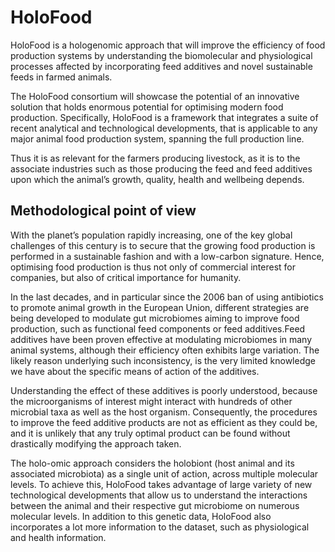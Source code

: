 # HoloFood

HoloFood is a hologenomic approach that will improve the efficiency of food production systems by understanding the biomolecular and physiological processes affected by incorporating feed additives and novel sustainable feeds in farmed animals.

The HoloFood consortium will showcase the potential of an innovative solution that holds enormous potential for optimising modern food production. Specifically, HoloFood is a framework that integrates a suite of recent analytical and technological developments, that is applicable to any major animal food production system, spanning the full production line.

Thus it is as relevant for the farmers producing livestock, as it is to the associate industries such as those producing the feed and feed additives upon which the animal’s growth, quality, health and wellbeing depends.

## Methodological point of view

With the planet’s population rapidly increasing, one of the key global challenges of this century is to secure that the growing food production is performed in a sustainable fashion and with a low-carbon signature. Hence, optimising food production is thus not only of commercial interest for companies, but also of critical importance for humanity.

In the last decades, and in particular since the 2006 ban of using antibiotics to promote animal growth in the European Union, different strategies are being developed to modulate gut microbiomes aiming to improve food production, such as functional feed components or feed additives.Feed additives have been proven effective at modulating microbiomes in many animal systems, although their efficiency often exhibits large variation. The likely reason underlying such inconsistency, is the very limited knowledge we have about the specific means of action of the additives.

Understanding the effect of these additives is poorly understood, because the microorganisms of interest might interact with hundreds of other microbial taxa as well as the host organism. Consequently, the procedures to improve the feed additive products are not as efficient as they could be, and it is unlikely that any truly optimal product can be found without drastically modifying the approach taken.

The holo-omic approach considers the holobiont (host animal and its associated microbiota) as a single unit of action, across multiple molecular levels. ​To achieve this, HoloFood takes advantage of large variety of new technological developments that allow us to understand the interactions between the animal and their respective gut microbiome on numerous molecular levels. In addition to this genetic data, HoloFood also incorporates a lot more information to the dataset, such as physiological and health information.
